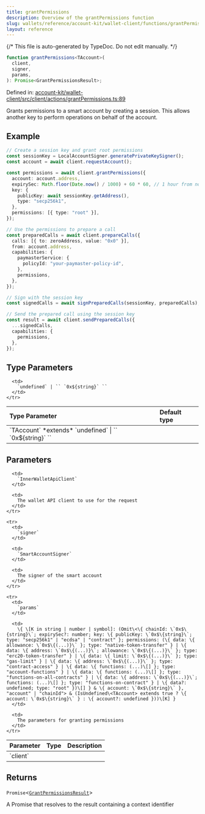 ```yaml
---
title: grantPermissions
description: Overview of the grantPermissions function
slug: wallets/reference/account-kit/wallet-client/functions/grantPermissions
layout: reference
---
```


{/* This file is auto-generated by TypeDoc. Do not edit manually. */}

```ts
function grantPermissions<TAccount>(
  client,
  signer,
  params,
): Promise<GrantPermissionsResult>;
```

Defined in: [account-kit/wallet-client/src/client/actions/grantPermissions.ts:89](https://github.com/alchemyplatform/aa-sdk/blob/dc58c113ff1eeb06d4b3f76c505cbbaad47db8fc/account-kit/wallet-client/src/client/actions/grantPermissions.ts#L89)

Grants permissions to a smart account by creating a session.
This allows another key to perform operations on behalf of the account.

## Example

```ts
// Create a session key and grant root permissions
const sessionKey = LocalAccountSigner.generatePrivateKeySigner();
const account = await client.requestAccount();

const permissions = await client.grantPermissions({
  account: account.address,
  expirySec: Math.floor(Date.now() / 1000) + 60 * 60, // 1 hour from now
  key: {
    publicKey: await sessionKey.getAddress(),
    type: "secp256k1",
  },
  permissions: [{ type: "root" }],
});

// Use the permissions to prepare a call
const preparedCalls = await client.prepareCalls({
  calls: [{ to: zeroAddress, value: "0x0" }],
  from: account.address,
  capabilities: {
    paymasterService: {
      policyId: "your-paymaster-policy-id",
    },
    permissions,
  },
});

// Sign with the session key
const signedCalls = await signPreparedCalls(sessionKey, preparedCalls);

// Send the prepared call using the session key
const result = await client.sendPreparedCalls({
  ...signedCalls,
  capabilities: {
    permissions,
  },
});
```

## Type Parameters

<table>
  <thead>
    <tr>
      <th align="left">Type Parameter</th>
      <th align="left">Default type</th>
    </tr>
  </thead>

  <tbody>
    <tr>
      <td>
        `TAccount` *extends* `undefined` | `` `0x${string}` ``
      </td>

      <td>
        `undefined` | `` `0x${string}` ``
      </td>
    </tr>

  </tbody>
</table>

## Parameters

<table>
  <thead>
    <tr>
      <th align="left">Parameter</th>
      <th align="left">Type</th>
      <th align="left">Description</th>
    </tr>
  </thead>

  <tbody>
    <tr>
      <td>
        `client`
      </td>

      <td>
        `InnerWalletApiClient`
      </td>

      <td>
        The wallet API client to use for the request
      </td>
    </tr>

    <tr>
      <td>
        `signer`
      </td>

      <td>
        `SmartAccountSigner`
      </td>

      <td>
        The signer of the smart account
      </td>
    </tr>

    <tr>
      <td>
        `params`
      </td>

      <td>
        \{ \[K in string | number | symbol]: (Omit\<\{ chainId: \`0x$\{string}\`; expirySec?: number; key: \{ publicKey: \`0x$\{string}\`; type: "secp256k1" | "ecdsa" | "contract" }; permissions: (\{ data: \{ allowance: \`0x$\{(...)}\` }; type: "native-token-transfer" } | \{ data: \{ address: \`0x$\{(...)}\`; allowance: \`0x$\{(...)}\` }; type: "erc20-token-transfer" } | \{ data: \{ limit: \`0x$\{(...)}\` }; type: "gas-limit" } | \{ data: \{ address: \`0x$\{(...)}\` }; type: "contract-access" } | \{ data: \{ functions: (...)\[] }; type: "account-functions" } | \{ data: \{ functions: (...)\[] }; type: "functions-on-all-contracts" } | \{ data: \{ address: \`0x$\{(...)}\`; functions: (...)\[] }; type: "functions-on-contract" } | \{ data?: undefined; type: "root" })\[] } & \{ account: \`0x$\{string}\` }, "account" | "chainId"> & (IsUndefined\<TAccount> extends true ? \{ account: \`0x$\{string}\` } : \{ account?: undefined }))\[K] }
      </td>

      <td>
        The parameters for granting permissions
      </td>
    </tr>

  </tbody>
</table>

## Returns

`Promise`\<[`GrantPermissionsResult`](../type-aliases/GrantPermissionsResult.mdx)>

A Promise that resolves to the result containing a context identifier
